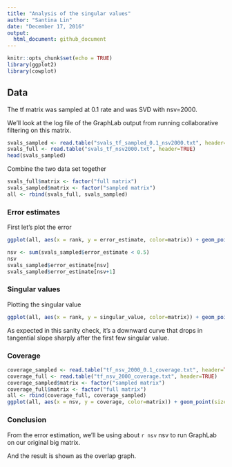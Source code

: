 ```yaml
---
title: "Analysis of the singular values"
author: "Santina Lin"
date: "December 17, 2016"
output: 
  html_document: github_document
---
```


```r
knitr::opts_chunk$set(echo = TRUE)
library(ggplot2)
library(cowplot)
```

## Data 

The tf matrix was sampled at 0.1 rate and was SVD with nsv=2000. 

We'll look at the log file of the GraphLab output from running collaborative filtering on this matrix. 
```r
svals_sampled <- read.table("svals_tf_sampled_0.1_nsv2000.txt", header=TRUE)
svals_full <- read.table("svals_tf_nsv2000.txt", header=TRUE)
head(svals_sampled)
``` 

Combine the two data set together 
```r
svals_full$matrix <- factor("full matrix")
svals_sampled$matrix <- factor("sampled matrix")
all <- rbind(svals_full, svals_sampled)

```

### Error estimates 

First let's plot the error 
```r
ggplot(all, aes(x = rank, y = error_estimate, color=matrix)) + geom_point(size=1, alpha=0.6) + ylab("Error estimate") + xlab("Rank") + theme(legend.title=element_blank())
```

```r
nsv <- sum(svals_sampled$error_estimate < 0.5)
nsv
svals_sampled$error_estimate[nsv]
svals_sampled$error_estimate[nsv+1]
```

### Singular values 

Plotting the singular value
```r
ggplot(all, aes(x = rank, y = singular_value, color=matrix)) + geom_point(size=1, alpha=0.6) + ylab("Singular value") + xlab("Rank") + theme(legend.title=element_blank())
```

As expected in this sanity check, it's a downward curve that drops in tangential slope sharply after the first few singular value. 

### Coverage 

```r
coverage_sampled <- read.table("tf_nsv_2000_0.1_coverage.txt", header=TRUE)
coverage_full <- read.table("tf_nsv_2000_coverage.txt", header=TRUE)
coverage_sampled$matrix <- factor("sampled matrix")
coverage_full$matrix <- factor("full matrix")
all <- rbind(coverage_full, coverage_sampled)
ggplot(all, aes(x = nsv, y = coverage, color=matrix)) + geom_point(size=1, alpha=0.6) + ylab("Singular value") + xlab("nsv") + theme(legend.title=element_blank())
```


### Conclusion

From the error estimation, we'll be using about `r nsv` nsv to run GraphLab on our original big matrix.  

And the result is shown as the overlap graph. 

